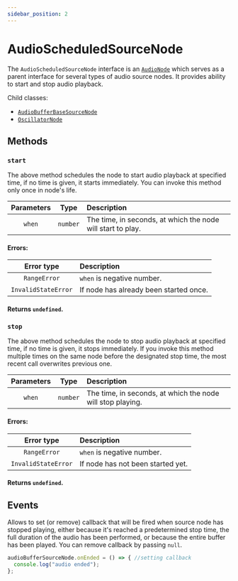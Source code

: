 ```yaml
---
sidebar_position: 2
---
```



# AudioScheduledSourceNode

The `AudioScheduledSourceNode` interface is an [`AudioNode`](/docs/core/audio-node) which serves as a parent interface for several types of audio source nodes.
It provides ability to start and stop audio playback.

Child classes:
 - [`AudioBufferBaseSourceNode`](/docs/sources/audio-buffer-base-source-node)
 - [`OscillatorNode`](/docs/sources/oscillator-node)

## Methods

### `start`

The above method schedules the node to start audio playback at specified time, if no time is given, it starts immediately.
You can invoke this method only once in node's life.

| Parameters | Type | Description |
| :---: | :---: | :---- |
| `when` | `number` | The time, in seconds, at which the node will start to play. |

#### Errors:

| Error type | Description |
| :---: | :---- |
| `RangeError` | `when` is negative number. |
| `InvalidStateError` | If node has already been started once. |

#### Returns `undefined`.

### `stop`

The above method schedules the node to stop audio playback at specified time, if no time is given, it stops immediately.
If you invoke this method multiple times on the same node before the designated stop time, the most recent call overwrites previous one.

| Parameters | Type | Description |
| :---: | :---: | :---- |
| `when` | `number` | The time, in seconds, at which the node will stop playing. |

#### Errors:

| Error type | Description |
| :---: | :---- |
| `RangeError` | `when` is negative number. |
| `InvalidStateError` | If node has not been started yet. |

#### Returns `undefined`.

## Events

Allows to set (or remove) callback that will be fired when source node has stopped playing,
either because it's reached a predetermined stop time, the full duration of the audio has been performed, or because the entire buffer has been played.
You can remove callback by passing `null`.


```ts
audioBufferSourceNode.onEnded = () => { //setting callback
  console.log("audio ended");
};
```
